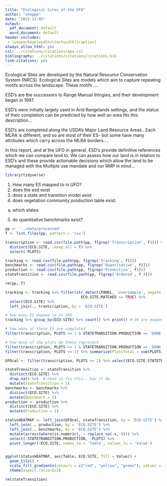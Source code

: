 ```yaml
---
title: "Ecological Sites of the UFO"
author: "steppe"
date: "2022-12-05"
output:
  pdf_document: default
  word_document: default
header-includes:
 - \usepackage[width=\textwidth]{caption}
always_allow_html: yes
csl: ../citations/citations/apa.csl
bibliography: ../citations/citations/citations.bib
link-citations: yes
---
```


Ecological Sites are developed by the Natural Resource Conservation System (NRCS). Ecological Sites are models which aim to capture repeating motifs across the landscape. These motifs ....

ESD's are the successors to Range Manual thingies, and their development began in 1997.

ESD's were initially largely used in Arid Rangelands settings, and the status of their completion can be predicted by how well an area fits this description...

ESD's are completed along the USDA's Major Land Resource Areas.. Each MLRA is different, and so are most of their ES- but some have many attributes which carry across the MLRA borders....

In this report, and at the UFO in general, ESD's provide definitive references which we can compare land to. We can assess how our land is in relation to ESD's and these provide actionable decisions which allow the land to be managed with the Multiple use mandate and our RMP in mind...


```r
library(tidyverse)
```

1) How many ES mapped to in UFO?
2) does the esd exist
3) does a state and transition model exist
4) does vegetation community production table exist. 
 a. which states
5) do quantitative benchmarks exist?

```r

pp <- '../data/processed'
f <- list.files(pp, pattern = 'csv')

transcription <- read.csv(file.path(pp, f[grep('Transcription', f)])) %>% 
  distinct(ECO.SITE, .keep_all = T) %>% 
  select(-PLOTS)

tracking <- read.csv(file.path(pp, f[grep('Tracking', f)]))
benchmarks <- read.csv(file.path(pp, f[grep('Quantitative', f)]))
production <- read.csv(file.path(pp, f[grep('Production', f)]))
stateTransition <- read.csv(file.path(pp, f[grep('Ordered', f )]))

rm(pp, f)
```



```r
tracking <- tracking %>% filter(str_detect(PANEL, 'oversample', negate = T) & 
                                  ECO.SITE.MATCHED == TRUE) %>% 
  select(ECO.SITE) %>% 
  left_join(., transcription, by = 'ECO.SITE')

# how many ES mapped to in UFO
tracking %>% group_by(ECO.SITE) %>% count() %>% print() # 39 are mapped to

# how many of these ES are completed 
filter(transcription, PLOTS >= 1 & STATETRANSITION.PRODUCTION == 'DONE') # 17 are done , 17 are missing

# how many of the plots do these represent
filter(transcription, PLOTS >= 1 & STATETRANSITION.PRODUCTION == 'DONE') %>% summarize(PlotESD = sum(PLOTS)) # 97 plots have ESD's
filter(transcription, PLOTS >= 1) %>% summarize(PlotsTotal = sum(PLOTS)) # 121 plots total have been completed.

```


```r

UFOcal <- filter(transcription, PLOTS >= 1) %>% select(ECO.SITE:STATETRANSITION.PRODUCTION)

stateTransition <- stateTransition %>% 
  distinct(ECO.SITE) %>% 
  drop_na() %>%  # need to fix this.. how it do. 
  mutate(StateTransition = 1) 
benchmarks <- benchmarks %>% 
  distinct(ECO.SITE) %>% 
  mutate(Benchmark = 1) 
production <- production %>% 
  distinct(ECO.SITE) %>% 
  mutate(Production = 1) 

statusHEATMAP <- left_join(UFOcal, stateTransition, by = 'ECO.SITE') %>% 
  left_join(., production, by = 'ECO.SITE') %>% 
  left_join(., benchmarks, by = 'ECO.SITE') %>% 
  mutate(across(where(is.numeric), ~ replace_na(.x, 0))) %>% 
  select(-STATETRANSITION.PRODUCTION, -PLOTS) %>% 
  pivot_longer(!ECO.SITE, names_to = 'Table', values_to = 'Value')


ggplot(statusHEATMAP, aes(Table, ECO.SITE, fill = Value)) + 
  geom_tile() +
  scale_fill_gradientn(colours = c("red", "yellow", "green"), values = c(0,0.5,1)) +
  theme(aspect.ratio=5/3) 

rm(stateTransition)
```


